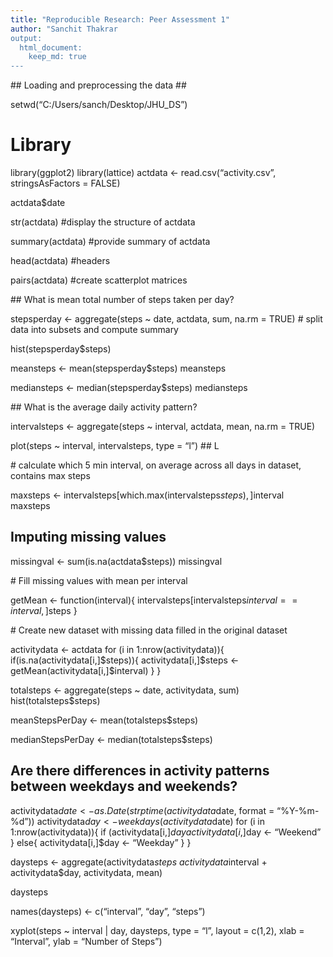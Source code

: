 ```yaml
---
title: "Reproducible Research: Peer Assessment 1"
author: "Sanchit Thakrar
output: 
  html_document:
    keep_md: true
---
```



  ## Loading and preprocessing the data ##
  
setwd("C:/Users/sanch/Desktop/JHU_DS")

# Library
library(ggplot2)
library(lattice)
actdata <- read.csv("activity.csv", stringsAsFactors = FALSE)

actdata$date

str(actdata) #display the structure of actdata

summary(actdata) #provide summary of actdata

head(actdata) #headers

pairs(actdata) #create scatterplot matrices


  ## What is mean total number of steps taken per day?

stepsperday <- aggregate(steps ~ date, actdata, sum, na.rm = TRUE) # split data into subsets and compute summary
  
hist(stepsperday$steps)

meansteps <- mean(stepsperday$steps)
meansteps

mediansteps <- median(stepsperday$steps)
mediansteps
  
  ## What is the average daily activity pattern?

intervalsteps <- aggregate(steps ~ interval, actdata, mean, na.rm = TRUE)

plot(steps ~ interval, intervalsteps, type = "l") ## L 

  # calculate which 5 min interval, on average across all days in dataset, contains max steps

maxsteps <- intervalsteps[which.max(intervalsteps$steps),]$interval
maxsteps

## Imputing missing values

missingval <- sum(is.na(actdata$steps))
missingval

  # Fill missing values with mean per interval

getMean <- function(interval){
  intervalsteps[intervalsteps$interval == interval,]$steps
}

  # Create new dataset with missing data filled in the original dataset

activitydata <- actdata
for (i in 1:nrow(activitydata)){
  if(is.na(activitydata[i,]$steps)){
    activitydata[i,]$steps <- getMean(activitydata[i,]$interval)
  }
}

totalsteps <- aggregate(steps ~ date, activitydata, sum)
hist(totalsteps$steps)

meanStepsPerDay <- mean(totalsteps$steps)
  
medianStepsPerDay <- median(totalsteps$steps)

## Are there differences in activity patterns between weekdays and weekends?

activitydata$date <- as.Date(strptime(activitydata$date, format = "%Y-%m-%d"))
activitydata$day <- weekdays(activitydata$date)
for (i in 1:nrow(activitydata)){
  if (activitydata[i,]$day %in% c("Saturday", "Sunday")) {
    activitydata[i,]$day <- "Weekend"
  }
  else{
    activitydata[i,]$day <- "Weekday"
  }
}

daysteps <- aggregate(activitydata$steps ~ activitydata$interval + activitydata$day, activitydata, mean)

daysteps


names(daysteps) <- c("interval", "day", "steps")

xyplot(steps ~ interval | day, daysteps, type = "l", layout = c(1,2),
       xlab = "Interval", ylab = "Number of Steps")
